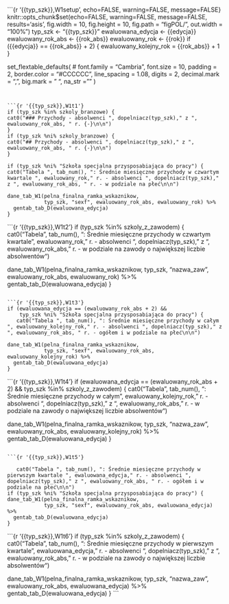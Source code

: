 

<br>
<br>
<br>



```{r '{{typ_szk}},W1setup', echo=FALSE, warning=FALSE, message=FALSE}
knitr::opts_chunk$set(echo=FALSE, warning=FALSE, message=FALSE, results='asis', 
                      fig.width = 10, fig.height = 10, fig.path = "figPOL/", 
                      out.width = "100%")
typ_szk <-  "{{typ_szk}}"
ewaluowana_edycja <- {{edycja}}
ewaluowany_rok_abs <- {{rok_abs}}
ewaluowany_rok <- {{rok}}
if ({{edycja}} == {{rok_abs}} + 2) {
  ewaluowany_kolejny_rok = {{rok_abs}} + 1
}

set_flextable_defaults(
#  font.family = "Cambria",
  font.size = 10,
  padding = 2,
  border.color = "#CCCCCC",
  line_spacing = 1.08,
  digits = 2,
  decimal.mark = ",",
  big.mark = " ",
  na_str = "<na>"
)
```


```{r '{{typ_szk}},W1t1'}
if (typ_szk %in% szkoly_branzowe) {
cat0("### Przychody - absolwenci ", dopelniacz(typ_szk)," z ", ewaluowany_rok_abs, " r. {-}\n\n")
}
if (typ_szk %ni% szkoly_branzowe) {
cat0("## Przychody - absolwenci ", dopelniacz(typ_szk)," z ", ewaluowany_rok_abs, " r. {-}\n\n")
}

if (typ_szk %ni% "Szkoła specjalna przysposabiająca do pracy") {
cat0("Tabela ", tab_num(), ": Średnie miesięczne przychody w czwartym kwartale ", ewaluowany_rok," r. - absolwenci ", dopelniacz(typ_szk)," z ", ewaluowany_rok_abs, " r. - w podziale na płeć\n\n")
  
dane_tab_W1(pelna_finalna_ramka_wskaznikow, 
            typ_szk, "sexf", ewaluowany_rok_abs, ewaluowany_rok) %>%
  gentab_tab_D(ewaluowana_edycja)
}

```

```{r '{{typ_szk}},W1t2'}
if (typ_szk %in% szkoly_z_zawodem) {
cat0("Tabela ", tab_num(), ": Średnie miesięczne przychody w czwartym kwartale ", ewaluowany_rok," r. - absolwenci ", dopelniacz(typ_szk)," z ", ewaluowany_rok_abs, " r. - w podziale na zawody o największej liczbie absolwentów\n\n")
  
dane_tab_W1(pelna_finalna_ramka_wskaznikow, 
            typ_szk, "nazwa_zaw", ewaluowany_rok_abs, ewaluowany_rok) %>%
  gentab_tab_D(ewaluowana_edycja)
}
```

```{r '{{typ_szk}},W1t3'}
if (ewaluowana_edycja == (ewaluowany_rok_abs + 2) &&
    typ_szk %ni% "Szkoła specjalna przysposabiająca do pracy") {
   cat0("Tabela ", tab_num(), ": Średnie miesięczne przychody w całym ", ewaluowany_kolejny_rok," r. - absolwenci ", dopelniacz(typ_szk)," z ", ewaluowany_rok_abs, " r. - ogółem i w podziale na płeć\n\n")
  
dane_tab_W1(pelna_finalna_ramka_wskaznikow, 
            typ_szk, "sexf", ewaluowany_rok_abs, ewaluowany_kolejny_rok) %>%
  gentab_tab_D(ewaluowana_edycja)
}
```

```{r '{{typ_szk}},W1t4'}
if (ewaluowana_edycja == (ewaluowany_rok_abs + 2) &&
    typ_szk %in% szkoly_z_zawodem) {
cat0("Tabela ", tab_num(), ": Średnie miesięczne przychody w całym ", ewaluowany_kolejny_rok," r. - absolwenci ", dopelniacz(typ_szk)," z ", ewaluowany_rok_abs, " r. - w podziale na zawody o największej liczbie absolwentów\n\n")
  
dane_tab_W1(pelna_finalna_ramka_wskaznikow, 
            typ_szk, "nazwa_zaw", ewaluowany_rok_abs, ewaluowany_kolejny_rok) %>%
  gentab_tab_D(ewaluowana_edycja)
}
```

```{r '{{typ_szk}},W1t5'}

   cat0("Tabela ", tab_num(), ": Średnie miesięczne przychody w pierwszym kwartale ", ewaluowana_edycja," r. - absolwenci ", dopelniacz(typ_szk)," z ", ewaluowany_rok_abs, " r. - ogółem i w podziale na płeć\n\n")
if (typ_szk %ni% "Szkoła specjalna przysposabiająca do pracy") {  
dane_tab_W1(pelna_finalna_ramka_wskaznikow, 
            typ_szk, "sexf", ewaluowany_rok_abs, ewaluowana_edycja) %>%
  gentab_tab_D(ewaluowana_edycja)
}
```

```{r '{{typ_szk}},W1t6'}
if (typ_szk %in% szkoly_z_zawodem) {
cat0("Tabela ", tab_num(), ": Średnie miesięczne przychody w pierwszym kwartale ", ewaluowana_edycja," r. - absolwenci ", dopelniacz(typ_szk)," z ", ewaluowany_rok_abs, " r. - w podziale na zawody o największej liczbie absolwentów\n\n")
  
dane_tab_W1(pelna_finalna_ramka_wskaznikow, 
            typ_szk, "nazwa_zaw", ewaluowany_rok_abs, ewaluowana_edycja) %>%
  gentab_tab_D(ewaluowana_edycja)
}
```
